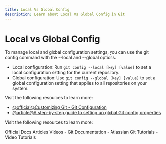 ```yaml
---
title: Local Vs Global Config
description: Learn about Local Vs Global Config in Git
---
```


# Local vs Global Config

To manage local and global configuration settings, you can use the git config command with the --local and --global options.

- Local configuration: Run `git config --local [key] [value]` to set a local configuration setting for the current repository.
- Global configuration: Use `git config --global [key] [value]` to set a global configuration setting that applies to all repositories on your system.

Visit the following resources to learn more:

- [@official@Customizing Git - Git Configuration](https://git-scm.com/book/en/v2/Customizing-Git-Git-Configuration)
- [@article@A step-by-step guide to setting up global Git config properties](https://medium.com/geekculture/a-step-by-step-guide-to-setting-up-git-config-global-properties-db6dbce30fa8)

Visit the following resources to learn more:

<Tabs defaultValue="official">
<TabsList>
<TabsTrigger value="official">Official Docs</TabsTrigger>
<TabsTrigger value="article">Articles</TabsTrigger>
<TabsTrigger value="video">Videos</TabsTrigger>
</TabsList>

<TabsContent value="official">
- <Link href="https://git-scm.com/docs">Git Documentation</Link>
</TabsContent>
<TabsContent value="article">
- <Link href="https://www.atlassian.com/git/tutorials">Atlassian Git Tutorials</Link>
</TabsContent>
<TabsContent value="video">
- <Link href="https://www.youtube.com/results?search_query=git+local-vs-global-config+tutorial">Video Tutorials</Link>
</TabsContent>
</Tabs>

<Outlet path="2-git-basics/setup/local-vs-global-config" />

